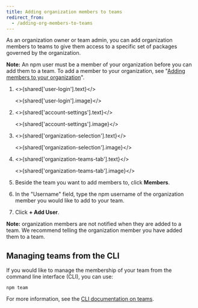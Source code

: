 ```yaml
---
title: Adding organization members to teams
redirect_from:
  - /adding-org-members-to-teams
---
```


As an organization owner or team admin, you can add organization members to teams to give them access to a specific set of packages governed by the organization.

<Note>

**Note:** An npm user must be a member of your organization before you can add them to a team. To add a member to your organization, see "[Adding members to your organization][add-organization-members]".

</Note>

1. <>{shared['user-login'].text}</>

   <>{shared['user-login'].image}</>

2. <>{shared['account-settings'].text}</>

   <>{shared['account-settings'].image}</>

3. <>{shared['organization-selection'].text}</>

   <>{shared['organization-selection'].image}</>

4. <>{shared['organization-teams-tab'].text}</>

   <>{shared['organization-teams-tab'].image}</>

5. Beside the team you want to add members to, click **Members**.

   <Screenshot src="/organizations/managing-teams/team-members.png" alt="Screenshot of the team members button" />

6. In the "Username" field, type the npm username of the organization member you would like to add to your team.

   <Screenshot src="/organizations/managing-teams/team-member-select.png" alt="Screenshot of the team member selection" />

7. Click **+ Add User**.

   <Screenshot src="/organizations/managing-teams/team-member-add-button.png" alt="Screenshot of the team member add button" />

<Note>

**Note:** organization members are not notified when they are added to a team. We recommend telling the organization member you have added them to a team.

</Note>

## Managing teams from the CLI

If you would like to manage the membership of your team from
the command line interface (CLI), you can use:

```
npm team
```

For more information, see the [CLI documentation on teams][team-cli].


[add-organization-members]: adding-members-to-your-organization
[team-cli]: /cli/team
